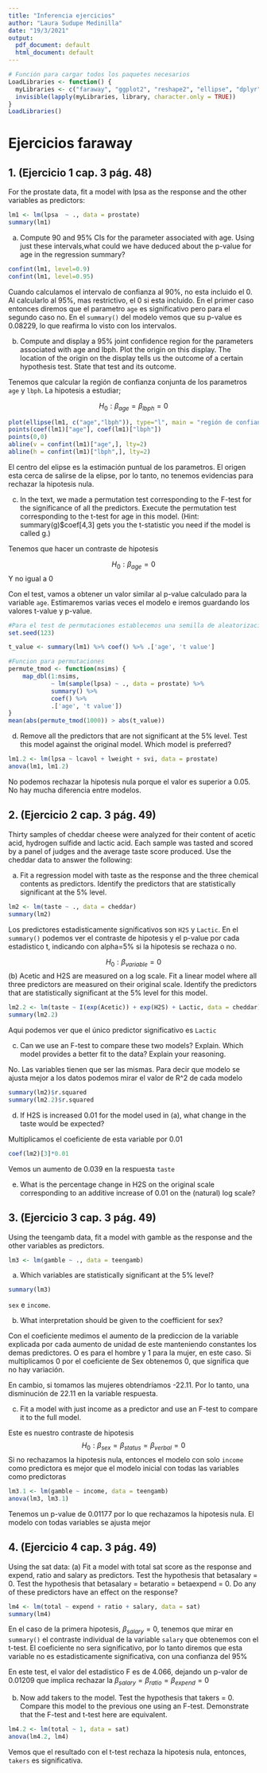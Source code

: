 ```yaml
---
title: "Inferencia ejercicios"
author: "Laura Sudupe Medinilla"
date: "19/3/2021"
output:
  pdf_document: default
  html_document: default
---
```




```r
# Función para cargar todos los paquetes necesarios
LoadLibraries <- function() {
  myLibraries <- c("faraway", "ggplot2", "reshape2", "ellipse", "dplyr", "tidyverse")
  invisible(lapply(myLibraries, library, character.only = TRUE))
}
LoadLibraries()
```


# Ejercicios faraway

## 1. (Ejercicio 1 cap. 3 pág. 48)

For the prostate data, fit a model with lpsa as the response and the other 
variables as predictors:
```r
lm1 <- lm(lpsa  ~ ., data = prostate)
summary(lm1)
```

(a) Compute 90 and 95% CIs for the parameter associated with age. Using just 
these intervals,what could we have deduced about the p-value for age in the 
regression summary?
```r
confint(lm1, level=0.9)
confint(lm1, level=0.95)
```
Cuando calculamos el intervalo de confianza al 90%, no esta incluido el 0. Al
calcularlo al 95%, mas restrictivo, el 0 si esta incluido. En el primer caso 
entonces diremos que el parametro `age` es significativo pero para el segundo
caso no. En el `summary()` del modelo vemos que su p-value es 0.08229, lo que
reafirma lo visto con los intervalos.


(b) Compute and display a 95% joint confidence region for the parameters 
associated with age and lbph. Plot the origin on this display. The location of 
the origin on the display tells us the outcome of a certain hypothesis test. 
State that test and its outcome.

Tenemos que calcular la región de confianza conjunta de los parametros `age` y 
`lbph`. La hipotesis a estudiar;

$$H_0: \beta_{age}=\beta_{lbph}=0$$
```r
plot(ellipse(lm1, c("age","lbph")), type="l", main = "región de confianza conjunta")
points(coef(lm1)["age"], coef(lm1)["lbph"])
points(0,0)
abline(v = confint(lm1)["age",], lty=2)
abline(h = confint(lm1)["lbph",], lty=2)
```
El centro del elipse es la estimación puntual de los parametros. El origen esta
cerca de salirse de la elipse, por lo tanto, no tenemos evidencias para rechazar 
la hipotesis nula.

(c) In the text, we made a permutation test corresponding to the F-test for the
significance of all the predictors. Execute the permutation test corresponding 
to the t-test for age in this model.
(Hint: summary(g)$coef[4,3] gets you the t-statistic you need if the model is 
called g.)

Tenemos que hacer un contraste de hipotesis

$$H_0: \beta_{age}=0$$
Y no igual a 0

Con el test, vamos a obtener un valor similar al p-value calculado para la 
variable `age`. Estimaremos varias veces el modelo e iremos guardando los valores
t-value y p-value.
```r
#Para el test de permutaciones establecemos una semilla de aleatorizacion
set.seed(123)

t_value <- summary(lm1) %>% coef() %>% .['age', 't value']

#Funcion para permutaciones
permute_tmod <- function(nsims) {
    map_dbl(1:nsims,
            ~ lm(sample(lpsa) ~ ., data = prostate) %>%
            summary() %>%
            coef() %>%
            .['age', 't value'])
}
mean(abs(permute_tmod(1000)) > abs(t_value))
```
(d) Remove all the predictors that are not significant at the 5% level. Test 
this model against the original model. Which model is preferred?
```r
lm1.2 <- lm(lpsa ~ lcavol + lweight + svi, data = prostate)
anova(lm1, lm1.2)
```
No podemos rechazar la hipotesis nula porque el valor es superior a 0.05. No hay
mucha diferencia entre modelos.


## 2. (Ejercicio 2 cap. 3 pág. 49)

Thirty samples of cheddar cheese were analyzed for their content of acetic acid,
hydrogen sulfide and lactic acid. Each sample was tasted and scored by a panel 
of judges and the average taste score produced. Use the cheddar data to answer 
the following:

(a) Fit a regression model with taste as the response and the three chemical 
contents as predictors. Identify the predictors that are statistically 
significant at the 5% level.
```r
lm2 <- lm(taste ~ ., data = cheddar)
summary(lm2)
```
Los predictores estadisticamente significativos son `H2S` y `Lactic`.
En el `summary()` podemos ver el contraste de hipotesis y el p-value por cada
estadistico t, indicando con alpha=5% si la hipotesis se rechaza o no.

$$
H_0: \beta_{variable} = 0
$$
(b) Acetic and H2S are measured on a log scale. Fit a linear model where all 
three predictors are measured on their original scale. Identify the predictors 
that are statistically significant at the 5% level for this model.
```r
lm2.2 <- lm(taste ~ I(exp(Acetic)) + exp(H2S) + Lactic, data = cheddar)
summary(lm2.2)
```
Aqui podemos ver que el único predictor significativo es `Lactic`

(c) Can we use an F-test to compare these two models? Explain. Which model 
provides a better fit to the data? Explain your reasoning.

No. Las variables tienen que ser las mismas. Para decir que modelo se ajusta mejor
a los datos podemos mirar el valor de R^2 de cada modelo
```r
summary(lm2)$r.squared
summary(lm2.2)$r.squared
```
(d) If H2S is increased 0.01 for the model used in (a), what change in the taste
would be expected?

Multiplicamos el coeficiente de esta variable por 0.01
```r
coef(lm2)[3]*0.01
```
Vemos un aumento de 0.039 en la respuesta `taste`

(e) What is the percentage change in H2S on the original scale corresponding to 
an additive increase of 0.01 on the (natural) log scale?

## 3. (Ejercicio 3 cap. 3 pág. 49)
Using the teengamb data, fit a model with gamble as the response and the other 
variables as predictors.
```r
lm3 <- lm(gamble ~ ., data = teengamb)
```

(a) Which variables are statistically significant at the 5% level?
```r
summary(lm3)
```
`sex` e `income`.

(b) What interpretation should be given to the coefficient for sex?

Con el coeficiente medimos el aumento de la prediccion de la variable explicada 
por cada aumento de unidad de este manteniendo constantes los demas predictores.
O es para el hombre y 1 para la mujer, en este caso. Si multiplicamos 0 por el 
coeficiente de Sex obtenemos 0, que significa que no hay variación. 

En cambio, si tomamos las mujeres obtendríamos -22.11. Por lo tanto, una 
disminución de 22.11 en la variable respuesta.

(c) Fit a model with just income as a predictor and use an F-test to compare it 
to the full model.

Este es nuestro contraste de hipotesis
$$H_0: \beta_{sex} = \beta_{status} = \beta_{verbal}=0$$
Si no rechazamos la hipotesis nula, entonces el modelo con solo `income` como
predictora es mejor que el modelo inicial con todas las variables como 
predictoras

```r
lm3.1 <- lm(gamble ~ income, data = teengamb)
anova(lm3, lm3.1)
```
Tenemos un p-value de 0.01177 por lo que rechazamos la hipotesis nula. El modelo 
con todas variables se ajusta mejor


## 4. (Ejercicio 4 cap. 3 pág. 49)

Using the sat data:
(a) Fit a model with total sat score as the response and expend, ratio and 
salary as predictors.
Test the hypothesis that betasalary = 0. 
Test the hypothesis that betasalary = betaratio = betaexpend = 0. 
Do any of these predictors have an effect on the response?

```r
lm4 <- lm(total ~ expend + ratio + salary, data = sat)
summary(lm4)
```
En el caso de la primera hipotesis, $\beta_{salary} = 0$, tenemos que mirar en 
`summary()` el contraste individual de la variable `salary` que obtenemos con el
t-test. El coeficiente no sera significativo, por lo tanto diremos que esta 
variable no es estadisticamente significativa, con una confianza del 95%

En este test, el valor del estadístico F es de 4.066, dejando un p-valor de 
0.01209 que implica rechazar la $\beta_{salary} = \beta_{ratio} = \beta_{expend} =0$


(b) Now add takers to the model. Test the hypothesis that takers = 0. Compare 
this model to the previous one using an F-test. Demonstrate that the F-test and 
t-test here are equivalent.
```r
lm4.2 <- lm(total ~ 1, data = sat)
anova(lm4.2, lm4)
```
Vemos que el resultado con el t-test rechaza la hipotesis nula, entonces, 
`takers` es significativa.



  
  
  
  
  
  
  
  
  
  
  
  
  